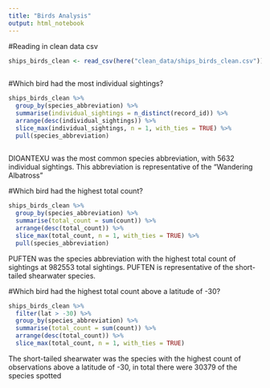 ```yaml
---
title: "Birds Analysis"
output: html_notebook
---
```


#Reading in clean data csv

```r
ships_birds_clean <- read_csv(here("clean_data/ships_birds_clean.csv"))
  
```


#Which bird had the most individual sightings?

```r
ships_birds_clean %>% 
  group_by(species_abbreviation) %>% 
  summarise(individual_sightings = n_distinct(record_id)) %>% 
  arrange(desc(individual_sightings)) %>% 
  slice_max(individual_sightings, n = 1, with_ties = TRUE) %>% 
  pull(species_abbreviation)
  
```

DIOANTEXU was the most common species abbreviation, with 5632 individual 
sightings. This abbreviation is representative of the "Wandering Albatross"



#Which bird had the highest total count?


```r
ships_birds_clean %>% 
  group_by(species_abbreviation) %>% 
  summarise(total_count = sum(count)) %>% 
  arrange(desc(total_count)) %>% 
  slice_max(total_count, n = 1, with_ties = TRUE) %>% 
  pull(species_abbreviation)
```

PUFTEN was the species abbreviation with the highest total count of sightings at 
982553 total sightings. 
PUFTEN is representative of the short-tailed shearwater species.


#Which bird had the highest total count above a latitude of -30?

```r
ships_birds_clean %>% 
  filter(lat > -30) %>% 
  group_by(species_abbreviation) %>% 
  summarise(total_count = sum(count)) %>% 
  arrange(desc(total_count)) %>% 
  slice_max(total_count, n = 1, with_ties = TRUE) 
```

The short-tailed shearwater was the species with the highest count of 
observations above a latitude of -30, in total there were 30379 of the species
spotted







